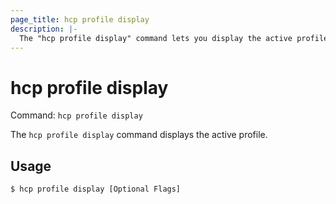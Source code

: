 ```yaml
---
page_title: hcp profile display
description: |-
  The "hcp profile display" command lets you display the active profile.
---
```


# hcp profile display

Command: `hcp profile display` 

The `hcp profile display` command displays the active profile.

## Usage

```shell-session
$ hcp profile display [Optional Flags]
```

